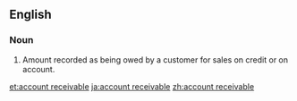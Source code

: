 ==English==

===Noun===
{{en-noun|head=[[account]] [[receivable]]|accounts receivable}}
# {{lb|en|accounting|usually|pluralonly}} Amount recorded as being owed by a customer for sales on credit or on account.

[[et:account receivable]]
[[ja:account receivable]]
[[zh:account receivable]]